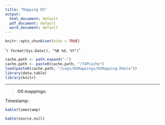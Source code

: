 ```yaml
---
title: "Mapping OS"
output:
  html_document: default
  pdf_document: default
  word_document: default
---
```


```r
knitr::opts_chunk$set(echo = TRUE)
```




'`r format(Sys.Date(), "%B %d, %Y")`'

```r

cache.path <- path.expand("~")
cache.path <- paste0(cache.path, "/TAPCache")
load(paste0(cache.path, "/Logs/OSMappings/OSMapping.Rdata"))
library(data.table)
library(knitr)
```




*** 
  
> **OS mappings:**

Timestamp:
```r
kable(timestamp)
```

```r
kable(source.null) 
```






